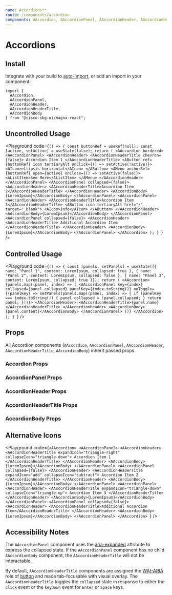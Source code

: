 ```yaml
---
name: Accordions**
route: /components/accordion
components: AAccordion, AAccordionPanel, AAccordionHeader, AAccordionHeaderTitle, AAccordionBody
---
```


# Accordions

## Install

Integrate with your build to [auto-import](/#integrating), or add an import in your component:

```
import {
  AAccordion,
  AAccordionPanel,
  AAccordionHeader,
  AAccordionHeaderTitle,
  AAccordionBody
} from "@cisco-sbg-ui/magna-react";
```

## Uncontrolled Usage

<Playground
  code={`() => {
  const buttonRef = useRef(null);
  const [active, setActive] = useState(false);
  return (
    <AAccordion bordered>
      <AAccordionPanel>
        <AAccordionHeader>
          <AAccordionHeaderTitle chevron={false}>
            Accordion Item 1
          </AAccordionHeaderTitle>
          <AButton ref={buttonRef} icon tertiaryAlt onClick={() => setActive(!active)}>
            <AIcon>ellipsis-horizontal</AIcon>
          </AButton>
          <AMenu anchorRef={buttonRef} open={active} onClose={() => setActive(false)}>
            <AListItem>See More</AListItem>
          </AMenu>
        </AAccordionHeader>
      </AAccordionPanel>
      <AAccordionPanel collapsed={false}>
        <AAccordionHeader>
          <AAccordionHeaderTitle>Accordion Item 2</AAccordionHeaderTitle>
        </AAccordionHeader>
        <AAccordionBody>{LoremIpsum}</AAccordionBody>
      </AAccordionPanel>
      <AAccordionPanel>
        <AAccordionHeader>
          <AAccordionHeaderTitle>Accordion Item 3</AAccordionHeaderTitle>
          <AButton icon tertiaryAlt href="/" target="_blank">
            <AIcon>info</AIcon>
          </AButton>
        </AAccordionHeader>
        <AAccordionBody>{LoremIpsum}</AAccordionBody>
      </AAccordionPanel>
      <AAccordionPanel collapsed={false}>
        <AAccordionHeader>
          <AAccordionHeaderTitle>
            Additional Accordion Item
          </AAccordionHeaderTitle>
        </AAccordionHeader>
        <AAccordionBody>{LoremIpsum}</AAccordionBody>
      </AAccordionPanel>
    </AAccordion>
  );
}
`}
/>

## Controlled Usage

<Playground
  code={`() => {
  const [panels, setPanels] = useState([{
    name: "Panel 1",
    content: LoremIpsum,
    collapsed: true
  },
  {
    name: "Panel 2",
    content: LoremIpsum,
    collapsed: false
  },
  {
    name: "Panel 3",
    content: LoremIpsum,
    collapsed: true
  }]);
  return (
    <AAccordion>
      {panels.map((panel, index) => (
        <AAccordionPanel key={index} collapsed={panel.collapsed} panelKey={index.toString()} onToggle={(panelKey) => setPanels(panels.map((panel, index) => {
          if (panelKey === index.toString()) {
            panel.collapsed = !panel.collapsed;
          }
          return panel;
        }))}>
          <AAccordionHeader>
            <AAccordionHeaderTitle>{panel.name}</AAccordionHeaderTitle>
          </AAccordionHeader>
          <AAccordionBody>{panel.content}</AAccordionBody>
        </AAccordionPanel>
      ))}
    </AAccordion>
  );
}
`}
/>

## Props

All Accordion components (`AAccordion`, `AAccordionPanel`, `AAccordionHeader`, `AAccordionHeaderTitle`, `AAccordionBody`) inherit passed props.

### Accordion Props

<Props of="AAccordion" />

### AccordionPanel Props

<Props of="AAccordionPanel" />

### AccordionHeader Props

<Props of="AAccordionHeader" />

### AccordionHeaderTitle Props

<Props of="AAccordionHeaderTitle" />

### AccordionBody Props

<Props of="AAccordionBody" />

## Alternative Icons

<Playground
  code={`<AAccordion>
  <AAccordionPanel>
    <AAccordionHeader>
      <AAccordionHeaderTitle
        expandIcon="triangle-right"
        collapseIcon="triangle-down">
        Accordion Item 1
      </AAccordionHeaderTitle>
    </AAccordionHeader>
    <AAccordionBody>{LoremIpsum}</AAccordionBody>
  </AAccordionPanel>
  <AAccordionPanel collapsed={false}>
    <AAccordionHeader>
      <AAccordionHeaderTitle expandIcon="add" collapseIcon="subtract">
        Accordion Item 2
      </AAccordionHeaderTitle>
    </AAccordionHeader>
    <AAccordionBody>{LoremIpsum}</AAccordionBody>
  </AAccordionPanel>
  <AAccordionPanel>
    <AAccordionHeader>
      <AAccordionHeaderTitle
        expandIcon="triangle-down"
        collapseIcon="triangle-up">
        Accordion Item 3
      </AAccordionHeaderTitle>
    </AAccordionHeader>
    <AAccordionBody>{LoremIpsum}</AAccordionBody>
  </AAccordionPanel>
  <AAccordionPanel collapsed={false}>
    <AAccordionHeader>
      <AAccordionHeaderTitle>Additional Accordion Item</AAccordionHeaderTitle>
    </AAccordionHeader>
    <AAccordionBody>{LoremIpsum}</AAccordionBody>
  </AAccordionPanel>
</AAccordion>
`}
/>

## Accessibility Notes

The `AAccordionPanel` component uses the [aria-expanded](https://www.w3.org/TR/wai-aria/#aria-expanded) attribute to express the collapsed state.
If the `AAccordionPanel` component has no child `AAccordionBody` component, the `AAccordionHeaderTitle` will not be interactable.

By default, `AAccordionHeaderTitle` components are assigned the [WAI-ARIA](https://www.w3.org/WAI/standards-guidelines/aria/) role of [button](https://www.w3.org/TR/wai-aria/#button) and made tab-focusable with visual overlay.
The `AAccordionHeaderTitle` toggles the `collapsed` state in response to either the `click` event or the `keyDown` event for `Enter` or `Space` keys.
